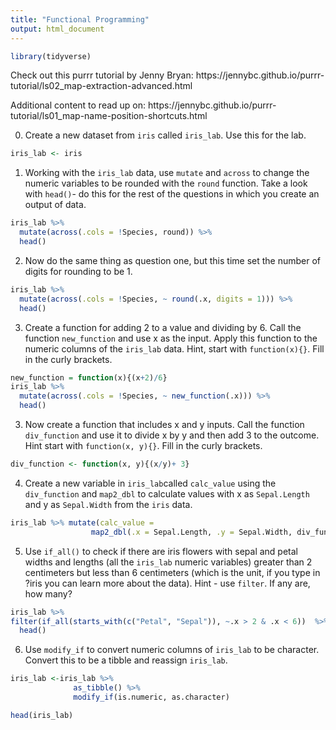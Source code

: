 ```yaml
---
title: "Functional Programming"
output: html_document
---
```


```r
library(tidyverse)
```

Check out this purrr tutorial by Jenny Bryan: https://jennybc.github.io/purrr-tutorial/ls02_map-extraction-advanced.html

Additional content to read up on: 
https://jennybc.github.io/purrr-tutorial/ls01_map-name-position-shortcuts.html

0. Create a new dataset from `iris` called `iris_lab`. Use this for the lab.
```r
iris_lab <- iris

```
1. Working with the `iris_lab` data, use `mutate` and `across` to change the numeric variables to be rounded with the `round` function. Take a look with `head()`- do this for the rest of the questions in which you create an output of data.
```r
iris_lab %>% 
  mutate(across(.cols = !Species, round)) %>%
  head()
```

2. Now do the same thing as question one, but this time set the number of digits for rounding to be 1.

```r

iris_lab %>% 
  mutate(across(.cols = !Species, ~ round(.x, digits = 1))) %>%
  head()
```

3. Create a function for adding 2 to a value and dividing by 6. Call the function `new_function` and use x as the input. Apply this function to the numeric columns of the `iris_lab` data. Hint, start with `function(x){}`. Fill in the curly brackets.

```r
new_function = function(x){(x+2)/6}
iris_lab %>% 
  mutate(across(.cols = !Species, ~ new_function(.x))) %>%
  head()
```

3. Now create a function that includes x and y inputs. Call the function `div_function` and use it to divide x by y and then add 3 to the outcome. Hint start with `function(x, y){}`. Fill in the curly brackets.

```r
div_function <- function(x, y){(x/y)+ 3}
```

4. Create a new variable in `iris_lab`called `calc_value` using the `div_function` and `map2_dbl` to calculate values with x as `Sepal.Length` and y as `Sepal.Width` from the `iris` data.

```r
iris_lab %>% mutate(calc_value = 
                  map2_dbl(.x = Sepal.Length, .y = Sepal.Width, div_function)) %>% head()
```


5. Use `if_all()` to check if there are iris flowers with sepal and petal widths and lengths (all the `iris_lab` numeric variables) greater than 2 centimeters but less than 6 centimeters (which is the unit, if you type in ?iris you can learn more about the data). Hint - use `filter`. If any are, how many?
```r
iris_lab %>%
filter(if_all(starts_with(c("Petal", "Sepal")), ~.x > 2 & .x < 6))  %>%
  head()
```


6.  Use `modify_if` to convert numeric columns of `iris_lab` to be character. Convert this to be a tibble and reassign `iris_lab`.
```r
iris_lab <-iris_lab %>% 
              as_tibble() %>%
              modify_if(is.numeric, as.character)

head(iris_lab)
```



